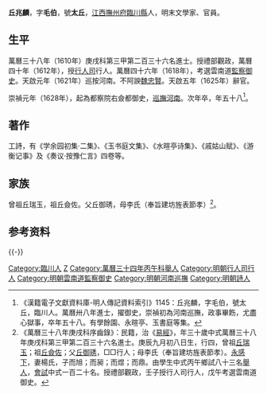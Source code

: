 {{明清人物信息框
| 姓名 = 丘兆麟
| 原名 =
| 圖片名稱= 
| 圖片大小 =
| 圖片說明 = 
| 最高職務 = 巡撫河南都察院右僉都御史
| 國家 = 大明 
| 爵位 =
| 籍貫 = [[江西|江西]][[撫州府|撫州府]][[臨川縣|臨川縣]]
| 族裔 = 
| 字號 = 字毛伯，號太丘
| 諡號 =
| 出生日期 = 隆慶六年（1572年）
| 出生地點 =
| 逝世日期 = 崇禎二年（1629年）
| 逝世地點 =
| 墓葬 = 板橋里吳家山
| 配偶 = 楊氏
| 親屬 = 
| 出身 =
* 萬曆三十四年丙午科舉人
* 萬曆三十八年庚戌科同進士出身
| 經歷 =
| 著作 =  
}}
'''丘兆麟'''{{BD|1572年||1629年||Qiu丘}}，字'''毛伯'''，號'''太丘'''，[[江西|江西]][[撫州府|撫州府]][[臨川縣|臨川縣]]人，明末文學家、官員。

==生平==
萬曆三十八年（1610年）庚戌科第三甲第二百三十六名進士。授禮部觀政，萬曆四十年（1612年），授[[行人司|行人司]]行人。萬曆四十六年（1618年），考選雲南道[[監察御史|監察御史]]。天啟元年（1621年）巡按河南。不阿諛[[魏忠賢|魏忠賢]]。天啟五年（1625年）辭官。

崇禎元年（1628年），起為都察院右僉都御史，[[河南巡撫|巡撫河南]]。次年卒，年五十八<ref>《漢籍電子文獻資料庫-明人傳記資料索引》1145：丘兆麟，字毛伯，號太丘，臨川人。萬曆卅八年進士，擢御史，崇禎初為河南巡撫，政事畢飭，尤盡心獄事，卒年五十八。有學餘園、永暄亭、玉書庭等集。</ref>。

==著作==
工詩，有《学余园初集·二集》、《玉书庭文集》、《水暄亭诗集》、《戚姑山赋》、《游衡记事》及《奏议·按豫仁言》四卷等。

==家族==
曾祖丘瑞玉，祖丘僉佐。父丘御琇，母李氏（奉旨建坊旌表節孝）<ref>《萬曆三十八年庚戌科序齒錄》：民籍，治《[[易經|易經]]》，年三十歲中式萬曆三十八年庚戌科第三甲第二百三十六名進士。庚辰九月初八日生，行四，曾祖[[丘瑞玉|丘瑞玉]]；祖[[丘僉佐|丘僉佐]]；父[[丘御琇|丘御琇]]，□□行人；母李氏（奉旨建坊旌表節孝）。[[永感下|永感下]]，妻楊氏，子而旭；而昶；而煜；而鼎。由學生中式丙午鄉試八十三名[[舉人|舉人]]，[[會試|會試]]中式一百二十名。授禮部觀政，壬子授行人司行人，戊午考選雲南道御史。</ref>。

== 参考资料 ==
{{reflist}}

{{-}}
{{萬曆三十八年庚戌科殿试金榜}}
{{明清之际江西诸子}}

{{Authority control}}

{{DEFAULTSORT:Qiu丘}}
[[Category:臨川人|Category:臨川人]]
[[Category:丘姓|Z]]
[[Category:萬曆三十四年丙午科舉人|Category:萬曆三十四年丙午科舉人]]
[[Category:明朝行人司行人|Category:明朝行人司行人]]
[[Category:明朝雲南道監察御史|Category:明朝雲南道監察御史]]
[[Category:明朝河南巡撫|Category:明朝河南巡撫]]
[[Category:明朝詩人|Category:明朝詩人]]